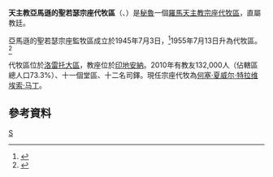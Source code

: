 {{Infobox Roman Catholic diocese
|Roman Catholic Diocese of = 天主教亞馬遜的聖若瑟宗座代牧區
|Latin name of diocese = Vicariatus Apostolicus Sancti Iosephi de Amazones
|image =
|caption = 
|location = [[秘魯|秘魯]]
|territory =[[洛雷托大區|洛雷托大區]]
|population = 132,000
|rite = 拉丁禮
|patron =
|province =
|established = 1945年
|cathedral =
|co-cathedral =
|leadership = 宗座代牧
|website = 
|教宗 = 
|metropolitan = 何塞·夏威尔·特拉维埃索·马丁
|ordinary = 
|coadjutor bishop = 
|emeritus = 
}}
'''天主教亞馬遜的聖若瑟宗座代牧區'''（{{lang-la|Vicariatus Apostolicus Sancti Iosephi de Amazones}}、{{lang-es|Vicariato Apostólico de San José de Amazonas}}）是[[秘魯|秘魯]]一個[[羅馬天主教|羅馬天主教]][[宗座代牧區|宗座代牧區]]，直屬教廷。

亞馬遜的聖若瑟宗座監牧區成立於1945年7月3日，<ref>{{cite journal
|journal=[[宗座公報|宗座公報]]
|publisher=梵蒂岡出版社
|date=1946年
|volume=38
|title=''In catholici orbis''
|page=13
|url=http://www.vatican.va/archive/aas/documents/AAS%2038%20%5B1946%5D%20-%20ocr.pdf
|access-date=2013-06-17
|archive-date=2010-03-27
|archive-url=https://web.archive.org/web/20100327070129/http://www.vatican.va/archive/aas/documents/AAS%2038%20%5B1946%5D%20-%20ocr.pdf
|dead-url=no
}}</ref>1955年7月13日升為代牧區。<ref>{{cite journal
|journal=[[宗座公報|宗座公報]]
|publisher=梵蒂岡出版社
|date=1955年
|volume=47
|title=''Crescit in dies''
|page=755
|url=http://www.vatican.va/archive/aas/documents/AAS%2047%20%5B1955%5D%20-%20ocr.pdf
|access-date=2013-06-17
|archive-date=2020-02-02
|archive-url=https://web.archive.org/web/20200202032807/http://www.vatican.va/archive/aas/documents/AAS%2047%20%5B1955%5D%20-%20ocr.pdf
|dead-url=no
}}</ref>

代牧區位於[[洛雷托大區|洛雷托大區]]，教座位於[[印地安納_(秘魯)|印地安納]]。2010年有教友132,000人（佔轄區總人口73.3%）、十一個堂區、十二名司鐸。現任宗座代牧為[[何塞·夏威尔·特拉维埃索·马丁|何塞·夏威尔·特拉维埃索·马丁]]。

==參考資料==
{{reflist}}
{{秘魯天主教教區}}
[[Category:秘魯天主教教區|S]]